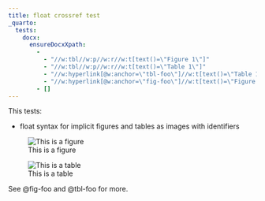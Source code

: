 ```yaml
---
title: float crossref test
_quarto:
  tests:
    docx:
      ensureDocxXpath:
        - 
          - "//w:tbl//w:p//w:r//w:t[text()=\"Figure 1\"]"
          - "//w:tbl//w:p//w:r//w:t[text()=\"Table 1\"]"
          - "//w:hyperlink[@w:anchor=\"tbl-foo\"]//w:t[text()=\"Table 1\"]"
          - "//w:hyperlink[@w:anchor=\"fig-foo\"]//w:t[text()=\"Figure 1\"]"
        - []
---
```


This tests:

- float syntax for implicit figures and tables as images with identifiers

![This is a figure](../img/surus.jpg){#fig-foo}

![This is a table](../img/surus.jpg){#tbl-foo}

See @fig-foo and @tbl-foo for more.